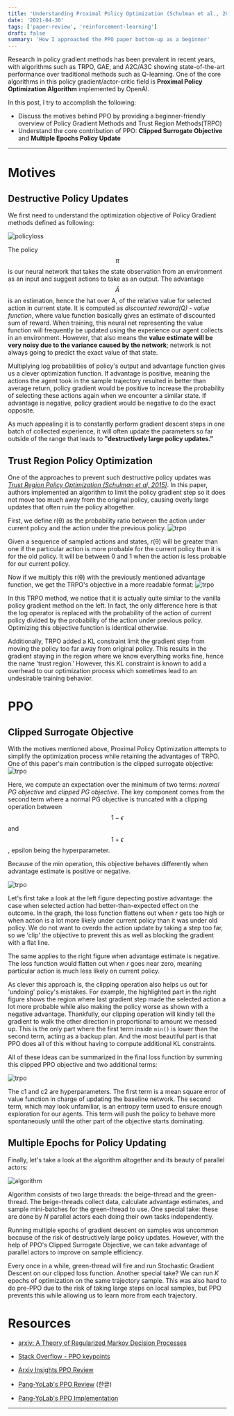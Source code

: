 ```yaml
---
title: 'Understanding Proximal Policy Optimization (Schulman et al., 2017)'
date: '2021-04-30'
tags: ['paper-review', 'reinforcement-learning']
draft: false
summary: 'How I approached the PPO paper bottom-up as a beginner'
---
```


Research in policy gradient methods has been prevalent in recent years, with algorithms such as TRPO, GAE, and A2C/A3C showing state-of-the-art performance over traditional methods such as Q-learning. One of the core algorithms in this policy gradient/actor-critic field is **Proximal Policy Optimization Algorithm** implemented by OpenAI.

In this post, I try to accomplish the following:

- Discuss the motives behind PPO by providing a beginner-friendly overview of Policy Gradient Methods and Trust Region Methods(TRPO)
- Understand the core contribution of PPO: **Clipped Surrogate Objective** and **Multiple Epochs Policy Update**

---

# **Motives**

## Destructive Policy Updates

We first need to understand the optimization objective of Policy Gradient methods defined as following:

![policyloss](https://dev-to-uploads.s3.amazonaws.com/uploads/articles/lxdvqu1lno5xulbujb9l.jpeg)

The policy $$\pi$$ is our neural network that takes the state observation from an environment as an input and suggest actions to take as an output. The advantage $$\hat{A}$$ is an estimation, hence the hat over A, of the relative value for selected action in current state. It is computed as _discounted reward(Q) - value function_, where value function basically gives an estimate of discounted sum of reward. When training, this neural net representing the value function will frequently be updated using the experience our agent collects in an environment. However, that also means the **value estimate will be very noisy due to the variance caused by the network**; network is not always going to predict the exact value of that state.

Multiplying log probabilities of policy's output and advantage function gives us a clever optimization function. If advantage is positive, meaning the actions the agent took in the sample trajectory resulted in better than average return, policy gradient would be positive to increase the probability of selecting these actions again when we encounter a similar state. If advantage is negative, policy gradient would be negative to do the exact opposite.

As much appealing it is to constantly perform gradient descent steps in one batch of collected experience, it will often update the parameters so far outside of the range that leads to **"destructively large policy updates."**

## Trust Region Policy Optimization

One of the approaches to prevent such destructive policy updates was _[Trust Region Policy Optimization (Schulman et al, 2015)](https://arxiv.org/abs/1502.05477)_. In this paper, authors implemented an algorithm to limit the policy gradient step so it does not move too much away from the original policy, causing overly large updates that often ruin the policy altogether.

First, we define r(θ) as the probability ratio between the action under current policy and the action under the previous policy.
![trpo](https://dev-to-uploads.s3.amazonaws.com/uploads/articles/fxmddi7va3pwkvsl4ua4.jpeg)

Given a sequence of sampled actions and states, r(θ) will be greater than one if the particular action is more probable for the current policy than it is for the old policy. It will be between 0 and 1 when the action is less probable for our current policy.

Now if we multiply this r(θ) with the previously mentioned advantage function, we get the TRPO's objective in a more readable format:
![trpo](https://dev-to-uploads.s3.amazonaws.com/uploads/articles/cqnlql1bjcvmvskrr7tj.jpeg)

In this TRPO method, we notice that it is actually quite similar to the vanilla policy gradient method on the left. In fact, the only difference here is that the log operator is replaced with the probability of the action of current policy divided by the probability of the action under previous policy. Optimizing this objective function is identical otherwise.

Additionally, TRPO added a KL constraint limit the gradient step from moving the policy too far away from original policy. This results in the gradient staying in the region where we know everything works fine, hence the name 'trust region.' However, this KL constraint is known to add a overhead to our optimization process which sometimes lead to an undesirable training behavior.

# **PPO**

## Clipped Surrogate Objective

With the motives mentioned above, Proximal Policy Optimization attempts to simplify the optimization process while retaining the advantages of TRPO. One of this paper's main contribution is the clipped surrogate objective:
![trpo](https://dev-to-uploads.s3.amazonaws.com/uploads/articles/ei8qt1hdgo9ewfgyjiw0.jpeg)

Here, we compute an expectation over the minimum of two terms: _normal PG objective_ and _clipped PG objective_. The key component comes from the second term where a normal PG objective is truncated with a clipping operation between $$1-\epsilon$$ and $$1+\epsilon$$, epsilon being the hyperparameter.

Because of the min operation, this objective behaves differently when advantage estimate is positive or negative.

![trpo](https://dev-to-uploads.s3.amazonaws.com/uploads/articles/p559riwdtpb94jxchrf2.jpeg)

Let's first take a look at the left figure depecting postive advantage: the case when selected action had better-than-expected effect on the outcome. In the graph, the loss function flattens out when _r_ gets too high or when action is a lot more likely under current policy than it was under old policy. We do not want to overdo the action update by taking a step too far, so we 'clip' the objective to prevent this as well as blocking the gradient with a flat line.

The same applies to the right figure when advantage estimate is negative. The loss function would flatten out when _r_ goes near zero, meaning particular action is much less likely on current policy.

As clever this approach is, the clipping operation also helps us out for 'undoing' policy's mistakes. For example, the highlighted part in the right figure shows the region where last gradient step made the selected action a lot more probable while also making the policy worse as shown with a negative advantage. Thankfully, our clipping operation will kindly tell the gradient to walk the other direction in proportional to amount we messed up. This is the only part where the first term inside `min()` is lower than the second term, acting as a backup plan. And the most beautiful part is that PPO does all of this without having to compute additional KL constraints.

All of these ideas can be summarized in the final loss function by summing this clipped PPO objective and two additional terms:

![trpo](https://dev-to-uploads.s3.amazonaws.com/uploads/articles/b0li9mepq9kejekuuek0.jpeg)

The c1 and c2 are hyperparameters. The first term is a mean square error of value function in charge of updating the baseline network. The second term, which may look unfamiliar, is an entropy term used to ensure enough exploration for our agents. This term will push the policy to behave more spontaneously until the other part of the objective starts dominating.

## Multiple Epochs for Policy Updating

Finally, let's take a look at the algorithm altogether and its beauty of parallel actors:

![algorithm](https://dev-to-uploads.s3.amazonaws.com/uploads/articles/8w5kbcyezwdqj3m5ce7g.jpeg)

Algorithm consists of two large threads: the beige-thread and the green-thread. The beige-threads collect data, calculate advantage estimates, and sample mini-batches for the green-thread to use. One special take: these are done by _N_ parallel actors each doing their own tasks independently.

Running multiple epochs of gradient descent on samples was uncommon because of the risk of destructively large policy updates. However, with the help of PPO's Clipped Surrogate Objective, we can take advantage of parallel actors to improve on sample efficiency.

Every once in a while, green-thread will fire and run Stochastic Gradient Descent on our clipped loss function. Another special take? We can run _K_ epochs of optimization on the same trajectory sample. This was also hard to do pre-PPO due to the risk of taking large steps on local samples, but PPO prevents this while allowing us to learn more from each trajectory.

# **Resources**

- [arxiv: A Theory of Regularized Markov Decision Processes](https://arxiv.org/abs/1901.11275)

- [Stack Overflow - PPO keypoints](https://stackoverflow.com/questions/46422845/what-is-the-way-to-understand-proximal-policy-optimization-algorithm-in-rl)
- [Arxiv Insights PPO Review](https://www.youtube.com/watch?v=5P7I-xPq8u8&ab_channel=ArxivInsights)
- [Pang-YoLab's PPO Review](https://www.youtube.com/watch?v=L-QYXtJmXrc&ab_channel=%ED%8C%A1%EC%9A%94%EB%9E%A9Pang-YoLab) (한글)
- [Pang-YoLab's PPO Implementation](https://www.youtube.com/watch?v=l1CZQWBkdcY&ab_channel=%ED%8C%A1%EC%9A%94%EB%9E%A9Pang-YoLab)

---
